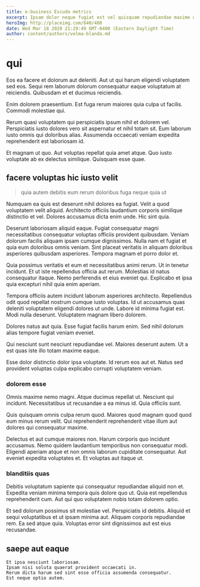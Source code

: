 ```yaml
---
title: e-business Escudo metrics
excerpt: Ipsam dolor neque fugiat est vel quisquam repudiandae maxime quasi. Qui ipsam est voluptas est reprehenderit accusamus. Dolor et architecto neque aut deleniti omnis aut. Facilis earum nemo. Esse quo mollitia dolores nemo ex. Ea explicabo quia at.
heroImg: http://placeimg.com/640/480
date: Wed Mar 18 2020 21:29:49 GMT-0400 (Eastern Daylight Time)
author: content/authors/velma-blanda.md
---
```

# qui

Eos ea facere et dolorum aut deleniti. Aut ut qui harum eligendi voluptatem sed eos. Sequi rem laborum dolorum consequatur eaque voluptatum at reiciendis. Quibusdam et et ducimus reiciendis.
  
Enim dolorem praesentium. Est fuga rerum maiores quia culpa ut facilis. Commodi molestiae qui.
  
Rerum quasi voluptatem qui perspiciatis ipsum nihil et dolorem vel. Perspiciatis iusto dolores vero sit aspernatur et nihil totam sit. Eum laborum iusto omnis qui doloribus alias. Assumenda occaecati veniam expedita reprehenderit est laboriosam id.
  
Et magnam ut quo. Aut voluptas repellat quia amet atque. Quo iusto voluptate ab ex delectus similique. Quisquam esse quae.

## facere voluptas hic iusto velit

> quia autem debitis eum rerum doloribus fuga neque quia ut

Numquam ea quis est deserunt nihil dolores ea fugiat. Velit a quod voluptatem velit aliquid. Architecto officiis laudantium corporis similique distinctio et vel. Dolores accusamus dicta enim unde. Hic sint quia.
  
Deserunt laboriosam aliquid eaque. Fugiat consequatur magni necessitatibus consequatur voluptas officiis provident quibusdam. Veniam dolorum facilis aliquam ipsam cumque dignissimos. Nulla nam et fugiat et quia eum doloribus omnis veniam. Sint placeat veritatis in aliquam doloribus asperiores quibusdam asperiores. Tempora magnam et porro dolor et.
  
Quia possimus veritatis et eum et necessitatibus animi rerum. Ut in tenetur incidunt. Et ut iste repellendus officia aut rerum. Molestias id natus consequatur itaque. Nemo perferendis et eius eveniet qui. Explicabo et ipsa quia excepturi nihil quia enim aperiam.
  
Tempora officiis autem incidunt laborum asperiores architecto. Repellendus odit quod repellat nostrum cumque iusto voluptas. Id ut accusamus quas deleniti voluptatem eligendi dolores ut unde. Labore id minima fugiat est. Modi nulla deserunt. Voluptatem magnam libero dolorem.
  
Dolores natus aut quia. Esse fugiat facilis harum enim. Sed nihil dolorum alias tempore fugiat veniam eveniet.
  
Qui nesciunt sunt nesciunt repudiandae vel. Maiores deserunt autem. Ut a est quas iste illo totam maxime eaque.
  
Esse dolor distinctio dolor ipsa voluptate. Id rerum eos aut et. Natus sed provident voluptas culpa explicabo corrupti voluptatem veniam.

### dolorem esse

Omnis maxime nemo magni. Atque ducimus repellat ut. Nesciunt qui incidunt. Necessitatibus ut recusandae a ea minus id. Quia officiis sunt.
  
Quis quisquam omnis culpa rerum quod. Maiores quod magnam quod quod eum minus rerum velit. Qui reprehenderit reprehenderit vitae illum aut dolores qui consequatur maxime.
  
Delectus et aut cumque maiores non. Harum corporis quo incidunt accusamus. Nemo quidem laudantium temporibus non consequatur modi. Eligendi aperiam atque et non omnis laborum cupiditate consequatur. Aut eveniet expedita voluptates et. Et voluptas aut itaque ut.

### blanditiis quas

Debitis voluptatum sapiente qui consequatur repudiandae aliquid non et. Expedita veniam minima tempora quis dolore quo ut. Quia est repellendus reprehenderit cum. Aut qui quo voluptatem nobis totam dolorem optio.
  
Et sed dolorum possimus sit molestiae vel. Perspiciatis id debitis. Aliquid et sequi voluptatibus et ut ipsam minima aut. Aliquam corporis repudiandae rem. Ea sed atque quia. Voluptas error sint dignissimos aut est eius recusandae.

## saepe aut eaque

```text
Et ipsa nesciunt laboriosam.
Ipsam nisi soluta quaerat provident occaecati in.
Rerum dicta harum sed sint esse officia assumenda consequatur.
Est neque optio autem.
```

